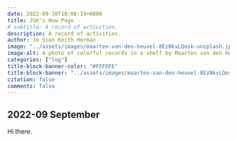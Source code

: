 ```yaml
---
date: 2022-08-30T10:08:19+0800
title: JSK's Now Page
# subtitle: A record of activities.
description: A record of activities.
author: Je Sian Keith Herman
image: "../assets/images/maarten-van-den-heuvel-8EzNkvLQosk-unsplash.jpg"
image-alt: A photo of colorful records in a shelf by Maarten van den Heuvel on Unsplash
categories: ["log"]
title-block-banner-color: "#FEFEFE"
title-block-banner: "../assets/images/maarten-van-den-heuvel-8EzNkvLQosk-unsplash-dim.jpg"
citation: false
comments: false
---
```


## 2022-09 September

Hi there.